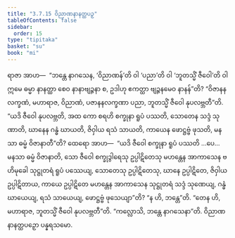 ```yaml
---
title: "3.7.15 ဝိညာဏနာနတ္ထပဉှ"
tableOfContents: false
sidebar:
  order: 15
type: "tipitaka"
basket: "su"
book: "mi"
---
```



<DynamicBreadcrumb />

<Division number="108" book="mi" e="ch" v="28">

<Paragraph number="504" book="mi">
ရာဇာ အာဟ—  “ဘန္တေ နာဂသေန, ‘ဝိညာဏန်’တိ ဝါ ‘ပညာ’တိ ဝါ ‘ဘူတသ္မိံ ဇီဝေါ’တိ ဝါ ဣမေ ဓမ္မာ နာနတ္ထာ စေဝ နာနာဗျဉ္ဇနာ စ, ဥဒါဟု ဧကတ္ထာ ဗျဉ္ဇနမေဝ နာနန်”တိ? “ဝိဇာနနလက္ခဏံ, မဟာရာဇ, ဝိညာဏံ, ပဇာနနလက္ခဏာ ပညာ, ဘူတသ္မိံ ဇီဝေါ နုပလဗ္ဘတီ”တိ. “ယဒိ ဇီဝေါ နုပလဗ္ဘတိ, အထ ကော စရဟိ စက္ခုနာ ရူပံ ပဿတိ, သောတေန သဒ္ဒံ သုဏာတိ, ဃာနေန ဂန္ဓံ ဃာယတိ, ဇိဝှါယ ရသံ သာယတိ, ကာယေန ဖောဋ္ဌဗ္ဗံ ဖုသတိ, မနသာ ဓမ္မံ ဝိဇာနာတီ”တိ? ထေရော အာဟ—  “ယဒိ ဇီဝေါ စက္ခုနာ ရူပံ ပဿတိ …ပေ…  မနသာ ဓမ္မံ ဝိဇာနာတိ, သော ဇီဝေါ စက္ခုဒွါရေသု ဥပ္ပါဋိတေသု မဟန္တေန အာကာသေန ဗဟိမုခေါ သုဋ္ဌုတရံ ရူပံ ပဿေယျ, သောတေသု ဥပ္ပါဋိတေသု, ဃာနေ ဥပ္ပါဋိတေ, ဇိဝှါယ ဥပ္ပါဋိတာယ, ကာယေ ဥပ္ပါဋိတေ မဟန္တေန အာကာသေန သုဋ္ဌုတရံ သဒ္ဒံ သုဏေယျ, ဂန္ဓံ ဃာယေယျ, ရသံ သာယေယျ, ဖောဋ္ဌဗ္ဗံ ဖုသေယျာ”တိ? “န ဟိ, ဘန္တေ”တိ. “တေန ဟိ, မဟာရာဇ, ဘူတသ္မိံ ဇီဝေါ နုပလဗ္ဘတီ”တိ.
</Paragraph>

<Paragraph number="505" book="mi">
“ကလ္လောသိ, ဘန္တေ နာဂသေနာ”တိ.

</Paragraph>
</Division>

<Paragraph number="506" type="center" book="mi">
ဝိညာဏနာနတ္ထပဉှော ပန္နရသမော.
</Paragraph>